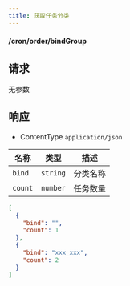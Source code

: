```yaml
---
title: 获取任务分类
---
```


#### <GET>/cron/order/bindGroup</GET>

## 请求

无参数

## 响应

- ContentType `application/json`

<APITable>

| 名称 | 类型 | 描述 |
| --- | :-: | --- |
| `bind` | `string` | 分类名称 |
| `count` | `number` | 任务数量 |

</APITable>

```json title="示例"
[
  {
    "bind": "",
    "count": 1
  },
  {
    "bind": "xxx_xxx",
    "count": 2
  }
]
```
